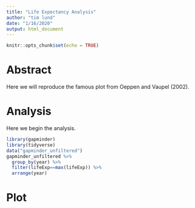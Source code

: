 ```yaml
---
title: "Life Expectancy Analysis"
author: "tim lund"
date: "1/16/2020"
output: html_document
---
```


```r
knitr::opts_chunk$set(echo = TRUE)
```

# Abstract

Here we will reproduce the famous plot from Oeppen and Vaupel (2002).

# Analysis

Here we begin the analysis.

```r
library(gapminder)
library(tidyverse)
data("gapminder_unfiltered")
gapminder_unfiltered %>%
  group_by(year) %>%
  filter(lifeExp==max(lifeExp)) %>%
  arrange(year)
```

# Plot